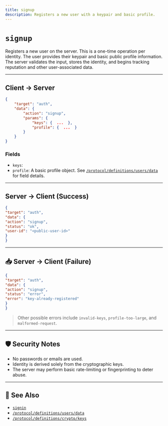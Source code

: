 ```yaml
---
title: signup
description: Registers a new user with a keypair and basic profile.
---
```


# `signup`

Registers a new user on the server. This is a one-time operation per identity. The user provides their keypair and basic public profile information. The server validates the input, stores the identity, and begins tracking reputation and other user-associated data.

---

## Client → Server

```json
{
    "target": "auth",
    "data": {
        "action": "signup",
        "params": {
            "keys": {  ...  },
            "profile": {  ...  }
        }
    }
}
```

### Fields

- `keys`:
- `profile`: A basic profile object. See [`/protocol/definitions/users/data`](/protocol/definitions/users/data) for field details.

---

## Server → Client (Success)

```json
{
"target": "auth",
"data": {
"action": "signup",
"status": "ok",
"user-id": "<public-user-id>"
}
}
```

---

## 📥 Server → Client (Failure)

```json
{
"target": "auth",
"data": {
"action": "signup",
"status": "error",
"error": "key-already-registered"
}
}
```

> Other possible errors include `invalid-keys`, `profile-too-large`, and `malformed-request`.

---

## 🛡️ Security Notes

- No passwords or emails are used.
- Identity is derived solely from the cryptographic keys.
- The server may perform basic rate-limiting or fingerprinting to deter abuse.

---

## 🔗 See Also

- [`signin`](/protocol/auth/signin)
- [`/protocol/definitions/users/data`](/protocol/definitions/users/data)
- [`/protocol/definitions/crypto/keys`](/protocol/definitions/crypto/keys)
